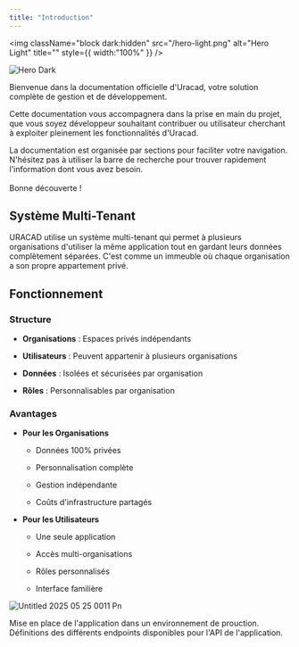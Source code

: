 ```yaml
---
title: "Introduction"
---
```


<img
  className="block dark:hidden"
  src="/hero-light.png"
  alt="Hero Light"
  title=""
  style={{ width:"100%" }}
/>

<img
  className="hidden dark:block"
  src="/hero-dark.png"
  alt="Hero Dark"
  title={true}
/>

Bienvenue dans la documentation officielle d'Uracad, votre solution complète de gestion et de développement.

Cette documentation vous accompagnera dans la prise en main du projet, que vous soyez développeur souhaitant contribuer ou utilisateur cherchant à exploiter pleinement les fonctionnalités d'Uracad.

La documentation est organisée par sections pour faciliter votre navigation. N'hésitez pas à utiliser la barre de recherche pour trouver rapidement l'information dont vous avez besoin. \
\
Bonne découverte \!

## **Système Multi-Tenant**

URACAD utilise un système multi-tenant qui permet à plusieurs organisations d'utiliser la même application tout en gardant leurs données complètement séparées. C'est comme un immeuble où chaque organisation a son propre appartement privé.

## **Fonctionnement**

### **Structure**

- **Organisations** : Espaces privés indépendants


- **Utilisateurs** : Peuvent appartenir à plusieurs organisations


- **Données** : Isolées et sécurisées par organisation


- **Rôles** : Personnalisables par organisation

### **Avantages**

- **Pour les Organisations**
  - Données 100% privées


  - Personnalisation complète


  - Gestion indépendante
  - Coûts d'infrastructure partagés
- **Pour les Utilisateurs**
  - Une seule application


  - Accès multi-organisations


  - Rôles personnalisés


  - Interface familière

![Untitled 2025 05 25 0011 Pn](/images/Untitled-2025-05-25-0011.png)

<CardGroup cols={2}>
  <Card title="Installation" icon="desktop-arrow-down" href="https://docs.uracad.com/install">
    Mise en place de l'application dans un environnement de prouction.
  </Card>
  <Card title="Référence APIs" icon="code" href="https://mintlify.com/docs/api-playground/openapi">
    Définitions des différents endpoints disponibles pour l'API de l'application.
  </Card>
</CardGroup>